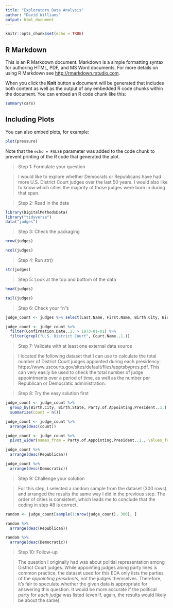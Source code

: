 ```yaml
---
title: "Exploratory Data Analysis"
author: "David Williams"
output: html_document
---
```


```r
knitr::opts_chunk$set(echo = TRUE)
```

## R Markdown

This is an R Markdown document. Markdown is a simple formatting syntax for authoring HTML, PDF, and MS Word documents. For more details on using R Markdown see <http://rmarkdown.rstudio.com>.

When you click the **Knit** button a document will be generated that includes both content as well as the output of any embedded R code chunks within the document. You can embed an R code chunk like this:

```r
summary(cars)
```

## Including Plots

You can also embed plots, for example:

```r
plot(pressure)
```

Note that the `echo = FALSE` parameter was added to the code chunk to prevent printing of the R code that generated the plot.

>Step 1: Formulate your question

>I would like to explore whether Democrats or Republicans have had more U.S. District Court judges over the last 50 years. I would also like to know which cities the majority of those judges were born in during that span.  

>Step 2: Read in the data

```r
library(DigitalMethodsData)
library("tidyverse")
data("judges")
```

>Step 3: Check the packaging

```r
nrow(judges)

ncol(judges)
```

>Step 4: Run str()

```r
str(judges)
```

>Step 5: Look at the top and bottom of the data

```r
head(judges)
```
```r
tail(judges)
```

>Step 6: Check your "n"s

```r
judge_count <- judges %>% select(Last.Name, First.Name, Birth.City, Birth.State, Court.Type..1., Court.Name..1., Party.of.Appointing.President..1., Confirmation.Date..1.)
```
```r
judge_count <- judge_count %>%
  filter(Confirmation.Date..1. > 1973-01-01) %>%
  filter(grepl("U.S. District Court", Court.Name..1.))
```


>Step 7: Validate with at least one external data source

>I located the following dataset that I can use to calculate the total number of District Court judges appointed during each presidency: https://www.uscourts.gov/sites/default/files/apptsbypres.pdf. This can very easily be used to check the total number of judge appointments over a period of time, as well as the number per Republican or Democratic administration. 

>Step 8: Try the easy solution first


```r
judge_count <- judge_count %>%
  group_by(Birth.City, Birth.State, Party.of.Appointing.President..1.) %>%
  summarize(count = n())
```

```r
judge_count <- judge_count %>%
  arrange(desc(count))
```

```r
judge_count <- judge_count %>%
  pivot_wider(names_from = Party.of.Appointing.President..1., values_from = count)
```

```r
judge_count %>%
  arrange(desc(Republican))
```

```r
judge_count %>%
  arrange(desc(Democratic))
```

>Step 9: Challenge your solution

>For this step, I selected a random sample from the dataset (300 rows) and arranged the results the same way I did in the previous step. The order of cities is consistent, which leads me to conclude that the coding in step #8 is correct. 

```r
random <- judge_count[sample(1:nrow(judge_count), 300), ]
```

```r
random %>%
  arrange(desc(Republican))
```

```r
random %>%
  arrange(desc(Democratic))
```

>Step 10: Follow-up 

>The question I originally had was about politial representation among District Court judges. While appointing judges along party lines is common practice, the dataset used for this EDA only lists the parties of the *appointing presidents,* not the judges themselves. Therefore, it's fair to speculate whether the given data is appropriate for answering this question. It would be more accurate if the political party for *each judge* was listed (even if, again, the results would likely be about the same).  



